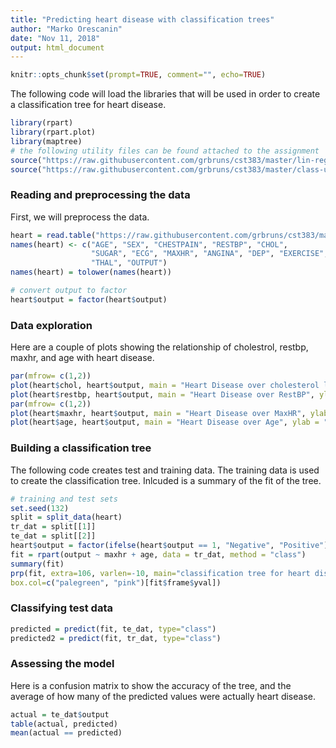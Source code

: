 ---
title: "Predicting heart disease with classification trees"
author: "Marko Orescanin"
date: "Nov 11, 2018"
output: html_document
---

<!-- change echo=FALSE to echo=TRUE to show code -->
```{r global_options, include=FALSE}
knitr::opts_chunk$set(prompt=TRUE, comment="", echo=TRUE)
```



The following code will load the libraries that will be used in order to create a classification tree for heart disease.

```{r collapse=TRUE, warning=FALSE}
library(rpart)
library(rpart.plot)
library(maptree)
# the following utility files can be found attached to the assignment
source("https://raw.githubusercontent.com/grbruns/cst383/master/lin-regr-util.R")
source("https://raw.githubusercontent.com/grbruns/cst383/master/class-util.R")
```

### Reading and preprocessing the data



First, we will preprocess the data.

```{r}
heart = read.table("https://raw.githubusercontent.com/grbruns/cst383/master/heart.dat", quote = "/")
names(heart) <- c("AGE", "SEX", "CHESTPAIN", "RESTBP", "CHOL",
                  "SUGAR", "ECG", "MAXHR", "ANGINA", "DEP", "EXERCISE", "FLUOR",
                  "THAL", "OUTPUT")
names(heart) = tolower(names(heart))

# convert output to factor
heart$output = factor(heart$output)
```

### Data exploration



Here are a couple of plots showing the relationship of cholestrol, restbp, maxhr, and age with heart disease.

```{r test}
par(mfrow= c(1,2))
plot(heart$chol, heart$output, main = "Heart Disease over cholesterol level", ylab = "Heart Disease", xlab = "Cholesterol", col = "red")
plot(heart$restbp, heart$output, main = "Heart Disease over RestBP", ylab = "heart disease", xlab = "restbp", col = "red")
par(mfrow= c(1,2))
plot(heart$maxhr, heart$output, main = "Heart Disease over MaxHR", ylab = "heart disease", xlab = "maxhr", col = "red")
plot(heart$age, heart$output, main = "Heart Disease over Age", ylab = "heart disease", xlab = "age", col = "red")
```

### Building a classification tree



The following code creates test and training data. The training data is used to create the classification tree. Inlcuded is a summary of the fit of the tree.

```{r}
# training and test sets
set.seed(132)
split = split_data(heart)
tr_dat = split[[1]]
te_dat = split[[2]]
heart$output = factor(ifelse(heart$output == 1, "Negative", "Positive"))
fit = rpart(output ~ maxhr + age, data = tr_dat, method = "class")
summary(fit)
prp(fit, extra=106, varlen=-10, main="classification tree for heart disease",
box.col=c("palegreen", "pink")[fit$frame$yval])
```

### Classifying test data



```{r}
predicted = predict(fit, te_dat, type="class")
predicted2 = predict(fit, tr_dat, type="class")
```

### Assessing the model



Here is a confusion matrix to show the accuracy of the tree, and the average of how many of the predicted values were actually heart disease.

```{r}
actual = te_dat$output
table(actual, predicted)
mean(actual == predicted)
```














